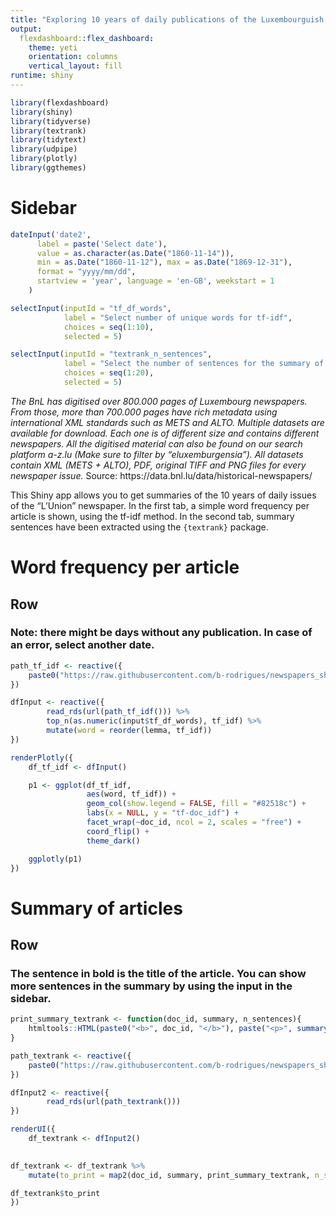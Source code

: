 ```yaml
---
title: "Exploring 10 years of daily publications of the Luxembourguish newspaper, *L'Union*"
output: 
  flexdashboard::flex_dashboard:
    theme: yeti
    orientation: columns
    vertical_layout: fill
runtime: shiny
---
```


```r
library(flexdashboard)
library(shiny)
library(tidyverse)
library(textrank)
library(tidytext)
library(udpipe)
library(plotly)
library(ggthemes)
```

Sidebar {.sidebar}
=====================================

```r
dateInput('date2',
      label = paste('Select date'),
      value = as.character(as.Date("1860-11-14")),
      min = as.Date("1860-11-12"), max = as.Date("1869-12-31"),
      format = "yyyy/mm/dd",
      startview = 'year', language = 'en-GB', weekstart = 1
    )

selectInput(inputId = "tf_df_words", 
            label = "Select number of unique words for tf-idf", 
            choices = seq(1:10),
            selected = 5)

selectInput(inputId = "textrank_n_sentences", 
            label = "Select the number of sentences for the summary of the article", 
            choices = seq(1:20), 
            selected = 5)
```

*The BnL has digitised over 800.000 pages of Luxembourg newspapers. From those, more than 700.000 
pages have rich metadata using international XML standards such as METS and ALTO. 
Multiple datasets are available for download. Each one is of different size and contains different
newspapers. All the digitised material can also be found on our search platform a-z.lu 
(Make sure to filter by “eluxemburgensia”). All datasets contain XML (METS + ALTO), PDF, original 
TIFF and PNG files for every newspaper issue.* 
Source: https://data.bnl.lu/data/historical-newspapers/

This Shiny app allows you to get summaries of the 10 years of daily issues of the "L'Union" newspaper.
In the first tab, a simple word frequency per article is shown, using the tf-idf method. In the 
second tab, summary sentences have been extracted using the `{textrank}` package.


Word frequency per article
===================================== 
Row
-----------------------------------------------------------------------

### Note: there might be days without any publication. In case of an error, select another date.
    
```r
path_tf_idf <- reactive({
    paste0("https://raw.githubusercontent.com/b-rodrigues/newspapers_shinyapp/master/tf_idf_data/newspaper_lunion_", as.character(input$date2), "_tf_idf_data.rds")
})

dfInput <- reactive({
        read_rds(url(path_tf_idf())) %>%
        top_n(as.numeric(input$tf_df_words), tf_idf) %>%
        mutate(word = reorder(lemma, tf_idf)) 
})

renderPlotly({
    df_tf_idf <- dfInput()

    p1 <- ggplot(df_tf_idf,
                 aes(word, tf_idf)) +
                 geom_col(show.legend = FALSE, fill = "#82518c") +
                 labs(x = NULL, y = "tf-doc_idf") +
                 facet_wrap(~doc_id, ncol = 2, scales = "free") +
                 coord_flip() +
                 theme_dark()

    ggplotly(p1)
})
```

Summary of articles {data-orientation=rows}
===================================== 
Row 
-----------------------------------------------------------------------

### The sentence in bold is the title of the article. You can show more sentences in the summary by using the input in the sidebar.
    
```r

print_summary_textrank <- function(doc_id, summary, n_sentences){
    htmltools::HTML(paste0("<b>", doc_id, "</b>"), paste("<p>", summary(summary, n_sentences), sep = "", collapse = "<br/>"), "</p>")
}

path_textrank <- reactive({
    paste0("https://raw.githubusercontent.com/b-rodrigues/newspapers_shinyapp/master/textrank_data/newspaper_lunion_", as.character(input$date2), "_textrank_data.rds")
})

dfInput2 <- reactive({
        read_rds(url(path_textrank()))
})

renderUI({
    df_textrank <- dfInput2()

    
df_textrank <- df_textrank %>% 
    mutate(to_print = map2(doc_id, summary, print_summary_textrank, n_sentences = as.numeric(input$textrank_n_sentences)))

df_textrank$to_print
})
```
